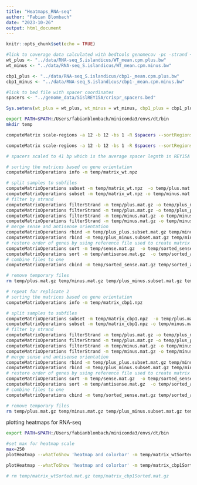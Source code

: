 ```yaml
---
title: "Heatmaps_RNA-seq"
author: "Fabian Blombach"
date: "2023-10-26"
output: html_document
---
```


```r
knitr::opts_chunk$set(echo = TRUE)

#link to coverage data calculated with bedtools genomecov -pc -strand + -bg
wt_plus <- "../data/RNA-seq_S.islandicus/WT_mean.cpm.plus.bw"
wt_minus <- "../data/RNA-seq_S.islandicus/WT_mean.cpm.minus.bw"

cbp1_plus <- "../data/RNA-seq_S.islandicus/cbp1-_mean.cpm.plus.bw"
cbp1_minus <- "../data/RNA-seq_S.islandicus/cbp1-_mean.cpm.minus.bw"

#link to bed file with spacer coordinates
spacers <- "../genome_data/SislREY15A/crispr_spacers.bed"

Sys.setenv(wt_plus = wt_plus, wt_minus = wt_minus, cbp1_plus = cbp1_plus, cbp1_minus = cbp1_minus, spacers = spacers)

```

```bash
export PATH=$PATH:/Users/fabianblombach/miniconda3/envs/dt/bin
mkdir temp

computeMatrix scale-regions -a 12 -b 12 -bs 1 -R $spacers --sortRegions keep -S $wt_plus $wt_minus  -o temp/matrix_wt.npz --samplesLabel watson crick --regionBodyLength 41

computeMatrix scale-regions -a 12 -b 12 -bs 1 -R $spacers --sortRegions keep -S $cbp1_plus $cbp1_minus -o temp/matrix_cbp1.npz --samplesLabel watson crick --regionBodyLength 41

# spacers scaled to 41 bp which is the average spacer legnth in REY15A

# sorting the matrices based on gene orientation
computeMatrixOperations info -m temp/matrix_wt.npz 

# split samples to subfiles
computeMatrixOperations subset -m temp/matrix_wt.npz  -o temp/plus.mat.gz --samples watson
computeMatrixOperations subset -m temp/matrix_wt.npz -o temp/minus.mat.gz --samples crick
# filter by strand
computeMatrixOperations filterStrand -m temp/plus.mat.gz -o temp/plus_minus.subset.mat.gz --strand -;
computeMatrixOperations filterStrand -m temp/plus.mat.gz -o temp/plus_plus.subset.mat.gz --strand +;
computeMatrixOperations filterStrand -m temp/minus.mat.gz -o temp/minus_minus.subset.mat.gz --strand -;
computeMatrixOperations filterStrand -m temp/minus.mat.gz -o temp/minus_plus.subset.mat.gz --strand +;
# merge sense and antisense orientation
computeMatrixOperations rbind -m temp/plus_plus.subset.mat.gz temp/minus_minus.subset.mat.gz -o temp/sense.mat.gz;
computeMatrixOperations rbind -m temp/plus_minus.subset.mat.gz temp/minus_plus.subset.mat.gz -o temp/antisense.mat.gz
# restore order of genes by using reference file used to create matrix
computeMatrixOperations sort -m temp/sense.mat.gz  -o temp/sorted_sense.mat.gz -R $spacers
computeMatrixOperations sort -m temp/antisense.mat.gz  -o temp/sorted_antisense.mat.gz -R $spacers
# combine files to one
computeMatrixOperations cbind -m temp/sorted_sense.mat.gz temp/sorted_antisense.mat.gz -o temp/matrix_wtSorted.mat.gz 

# remove temporary files
rm temp/plus.mat.gz temp/minus.mat.gz temp/plus_minus.subset.mat.gz temp/plus_plus.subset.mat.gz temp/minus_minus.subset.mat.gz temp/minus_plus.subset.mat.gz temp/sorted_sense.mat.gz temp/sorted_antisense.mat.gz temp/sense.mat.gz temp/antisense.mat.gz

# repeat for replicate 2
# sorting the matrices based on gene orientation
computeMatrixOperations info -m temp/matrix_cbp1.npz 

# split samples to subfiles
computeMatrixOperations subset -m temp/matrix_cbp1.npz  -o temp/plus.mat.gz --samples watson
computeMatrixOperations subset -m temp/matrix_cbp1.npz -o temp/minus.mat.gz --samples crick
# filter by strand
computeMatrixOperations filterStrand -m temp/plus.mat.gz -o temp/plus_minus.subset.mat.gz --strand -;
computeMatrixOperations filterStrand -m temp/plus.mat.gz -o temp/plus_plus.subset.mat.gz --strand +;
computeMatrixOperations filterStrand -m temp/minus.mat.gz -o temp/minus_minus.subset.mat.gz --strand -;
computeMatrixOperations filterStrand -m temp/minus.mat.gz -o temp/minus_plus.subset.mat.gz --strand +;
# merge sense and antisense orientation
computeMatrixOperations rbind -m temp/plus_plus.subset.mat.gz temp/minus_minus.subset.mat.gz -o temp/sense.mat.gz;
computeMatrixOperations rbind -m temp/plus_minus.subset.mat.gz temp/minus_plus.subset.mat.gz -o temp/antisense.mat.gz
# restore order of genes by using reference file used to create matrix
computeMatrixOperations sort -m temp/sense.mat.gz  -o temp/sorted_sense.mat.gz -R $spacers
computeMatrixOperations sort -m temp/antisense.mat.gz  -o temp/sorted_antisense.mat.gz -R $spacers
# combine files to one
computeMatrixOperations cbind -m temp/sorted_sense.mat.gz temp/sorted_antisense.mat.gz -o temp/matrix_cbp1Sorted.mat.gz 

# remove temporary files
rm temp/plus.mat.gz temp/minus.mat.gz temp/plus_minus.subset.mat.gz temp/plus_plus.subset.mat.gz temp/minus_minus.subset.mat.gz temp/minus_plus.subset.mat.gz temp/sorted_sense.mat.gz temp/sorted_antisense.mat.gz temp/sense.mat.gz temp/antisense.mat.gz 

```

plotting heatmaps for RNA-seq
```bash
export PATH=$PATH:/Users/fabianblombach/miniconda3/envs/dt/bin

#set max for heatmap scale
max=250
plotHeatmap --whatToShow 'heatmap and colorbar' -m temp/matrix_wtSorted.mat.gz   --colorList '#ffffff,#52676eff' '#ffffff,#52676eff' --colorNumber 256 --heatmapHeight 10  --missingDataColor '#ffffff' --samplesLabel plus minus -o ../plots/heatmap.rnaSeq.WT.spacers.pdf  --boxAroundHeatmaps yes --zMax $max

plotHeatmap --whatToShow 'heatmap and colorbar' -m temp/matrix_cbp1Sorted.mat.gz   --colorList '#ffffff,#52676eff' '#ffffff,#52676eff' --colorNumber 256 --heatmapHeight 10  --missingDataColor '#ffffff' --samplesLabel plus minus -o ../plots/heatmap.rnaSeq.cbp1.spacers.pdf  --boxAroundHeatmaps yes --zMax $max

# rm temp/matrix_wtSorted.mat.gz temp/matrix_cbp1Sorted.mat.gz



```

